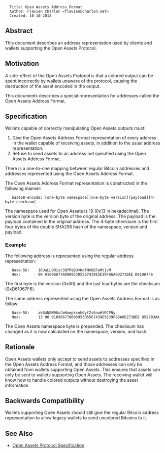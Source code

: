 <pre>
  Title: Open Assets Address Format
  Author: Flavien Charlon <flavien@charlon.net>
  Created: 16-10-2013
</pre>

==Abstract==

This document describes an address representation used by clients and wallets supporting the Open Assets Protocol.

==Motivation==

A side-effect of the Open Assets Protocol is that a colored output can be spent incorrectly by wallets unaware of the protocol, causing the destruction of the asset encoded in the output.

This documents describes a special representation for addresses called the Open Assets Address Format.

==Specification==

Wallets capable of correctly manipulating Open Assets outputs must:

# Give the Open Assets Address Format representation of every address in the wallet capable of receiving assets, in addition to the usual address representation.
# Refuse to send assets to an address not specified using the Open Assets Address Format.

There is a one-to-one mapping between regular Bitcoin addresses and addresses represented using the Open Assets Address Format.

The Open Assets Address Format representation is constructed in the following manner:

    base58-encode: [one-byte namespace][one-byte version][payload][4-byte checksum]

The namespace used for Open Assets is 19 (0x13 in hexadecimal). The version byte is the version byte of the original address. The payload is the payload contained in the original address. The 4-byte checksum is the first four bytes of the double SHA256 hash of the namespace, version and payload.

===Example===

The following address is represented using the regular address representation:

    Base-58:    16UwLL9Risc3QfPqBUvKofHmBQ7wMtjvM
    Hex:        00 010966776006953D5567439E5E39F86A0D273BEE D61967F6

The first byte is the version (0x00) and the last four bytes are the checksum (0xD61967F6).

The same address represented using the Open Assets Address Format is as follow:

    Base-58:    akB4NBW9UuCmHuepksob6yfZs6naHtRCPNy
    Hex:        13 00 010966776006953D5567439E5E39F86A0D273BEE 852783AA

The Open Assets namespace byte is prepended. The checksum has changed as it is now calculated on the namespace, version, and hash.

==Rationale==

Open Assets wallets only accept to send assets to addresses specified in the Open Assets Address Format, and those addresses can only be obtained from wallets supporting Open Assets. This ensures that assets can only be sent to wallets supporting Open Assets. The receiving wallet will know how to handle colored outputs without destroying the asset information.

==Backwards Compatibility==

Wallets supporting Open Assets should still give the regular Bitcoin address representation to allow legacy wallets to send uncolored Bitcoins to it.

==See Also==

* [[specification.mediawiki|Open Assets Protocol Specification]]